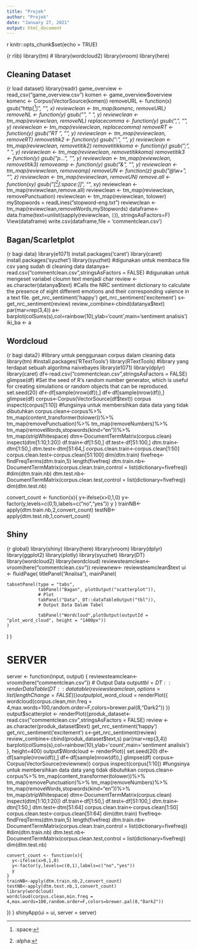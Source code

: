 ---
title: "Projek"
author: "Projek"
date: "January 27, 2021"
output: html_document
---
{r setup, include=FALSE}
knitr::opts_chunk$set(echo = TRUE)


{r rlib}
library(tm) #
library(wordcloud2)
library(vroom)
library(here)


## Cleaning Dataset
{r load dataset}
library(readr)
game_overview <- read_csv("game_overview.csv")
komen <- game_overview$overview
komenc <- Corpus(VectorSource(komen))
removeURL <- function(x) gsub("http[^[:space:]]*", "", x)
reviewclean <- tm_map(komenc, removeURL)
removeNL <- function(y) gsub("\n", " ", y)
reviewclean <- tm_map(reviewclean, removeNL)
replacecomma <- function(y) gsub(",", "", y)
reviewclean <- tm_map(reviewclean, replacecomma)
removeRT <- function(y) gsub("RT ", "", y)
reviewclean <- tm_map(reviewclean, removeRT)
removetitik2 <- function(y) gsub(":", "", y)
reviewclean <- tm_map(reviewclean, removetitik2)
removetitikkoma <- function(y) gsub(";", " ", y)
reviewclean <- tm_map(reviewclean, removetitikkoma)
removetitik3 <- function(y) gsub("p…", "", y)
reviewclean <- tm_map(reviewclean, removetitik3)
removeamp <- function(y) gsub("&amp;", "", y)
reviewclean <- tm_map(reviewclean, removeamp)
removeUN <- function(z) gsub("@\\w+", "", z)
reviewclean <- tm_map(reviewclean, removeUN)
remove.all <- function(xy) gsub("[^[:alpha:][:space:]]*", "", xy)
reviewclean <- tm_map(reviewclean,remove.all)
reviewclean <- tm_map(reviewclean, removePunctuation)
reviewclean <- tm_map(reviewclean, tolower)
myStopwords = readLines("stopword-eng.txt")
reviewclean <- tm_map(reviewclean,removeWords,myStopwords)
dataframe<-data.frame(text=unlist(sapply(reviewclean, `[`)), stringsAsFactors=F)
View(dataframe)
write.csv(dataframe,file = 'commentclean.csv')


## Bagan/Scarletplot
{r bagi data}
library(e1071)
install.packages('caret')
library(caret)
install.packages('syuzhet')
library(syuzhet)
#digunakan untuk membaca file csv yang sudah di cleaning data 
datanya<-read.csv("commentclean.csv",stringsAsFactors = FALSE)
#digunakan untuk mengeset variabel cloumn text menjadi char
review <-as.character(datanya$text)
#Calls the NRC sentiment dictionary to calculate the presence of eight different emotions and their corresponding valence in a text file.
get_nrc_sentiment('happy')
get_nrc_sentiment('excitement')
s<-get_nrc_sentiment(review)
review_combine<-cbind(datanya$text)
par(mar=rep(3,4))
a<- barplot(colSums(s),col=rainbow(10),ylab='count',main='sentiment analisis')
iki_ba <- a


## Wordcloud
{r bagi data2}
#library untuk penggunaan corpus dalam cleaning data
library(tm)
#install.packages('RTextTools')
library(RTextTools)
#library yang terdapat sebuah algoritma naivebayes
library(e1071)
library(dplyr)
library(caret)
df<-read.csv("commentclean.csv",stringsAsFactors = FALSE)
glimpse(df)
#Set the seed of R‘s random number generator, which is useful for creating simulations or random objects that can be reproduced.
set.seed(20)
df<-df[sample(nrow(df)),]
df<-df[sample(nrow(df)),]
glimpse(df)
corpus<-Corpus(VectorSource(df$text))
corpus
inspect(corpus[1:10])
#fungsinya untuk membersihkan data data yang tidak dibutuhkan 
corpus.clean<-corpus%>%
  tm_map(content_transformer(tolower))%>%
  tm_map(removePunctuation)%>%
  tm_map(removeNumbers)%>%
  tm_map(removeWords,stopwords(kind="en"))%>%
  tm_map(stripWhitespace)
dtm<-DocumentTermMatrix(corpus.clean)
inspect(dtm[1:10,1:20])
df.train<-df[1:50,]
df.test<-df[51:100,]
dtm.train<-dtm[1:50,]
dtm.test<-dtm[51:64,]
corpus.clean.train<-corpus.clean[1:50]
corpus.clean.test<-corpus.clean[51:100]
dim(dtm.train)
fivefreq<-findFreqTerms(dtm.train,5)
length(fivefreq)
dtm.train.nb<-DocumentTermMatrix(corpus.clean.train,control = list(dictionary=fivefreq))
#dim(dtm.train.nb)
dtm.test.nb<-DocumentTermMatrix(corpus.clean.test,control = list(dictionary=fivefreq))
dim(dtm.test.nb)

convert_count <- function(x){
  y<-ifelse(x>0,1,0)
  y<-factor(y,levels=c(0,1),labels=c("no","yes"))
  y
}
trainNB<-apply(dtm.train.nb,2,convert_count)
testNB<-apply(dtm.test.nb,1,convert_count)


## Shiny
{r global}
library(shiny)
library(here)
library(vroom)
library(dplyr)
library(ggplot2)
library(plotly)
library(syuzhet)
library(DT)
library(wordcloud2)
library(wordcloud)
reviewsteamclean<- vroom(here("commentclean.csv"))
reviewnew<- reviewsteamclean$text
ui <- fluidPage(
  titlePanel("Analisa"),
  mainPanel(
    
    tabsetPanel(type = "tabs",
                tabPanel("Bagan", plotOutput("scatterplot")), 
                # Plot
                tabPanel("Data", DT::dataTableOutput("tbl")), 
                # Output Data Dalam Tabel
                
                tabPanel("Wordcloud",plotOutput(outputId = "plot_word_cloud", height = "1400px"))
    )
  )
)

# SERVER
server <- function(input, output) {
  reviewsteamclean<- vroom(here("commentclean.csv"))
  # Output Data
  output$tbl = DT::renderDataTable({
    DT::datatable(reviewsteamclean, options = list(lengthChange = FALSE))
  })
   output$plot_word_cloud = renderPlot({
   wordcloud(corpus.clean,min.freq = 4,max.words=100,random.order=F,colors=brewer.pal(8,"Dark2"))
  })
  output$scatterplot <- renderPlot({produk_dataset<-read.csv("commentclean.csv",stringsAsFactors = FALSE)
  review <-as.character(produk_dataset$text)
  get_nrc_sentiment('happy')
  get_nrc_sentiment('excitement')
  s<-get_nrc_sentiment(review)
  review_combine<-cbind(produk_dataset$text,s)
  par(mar=rep(3,4))
  barplot(colSums(s),col=rainbow(10),ylab='count',main='sentiment analisis')
  }, height=400)
  output$Wordcloud <- renderPlot({
    set.seed(20)
    df<-df[sample(nrow(df)),]
    df<-df[sample(nrow(df)),]
    glimpse(df)
    corpus<-Corpus(VectorSource(reviewnew))
    corpus
    inspect(corpus[1:10])
    #fungsinya untuk membersihkan data data yang tidak dibutuhkan 
    corpus.clean<-corpus%>%
      tm_map(content_transformer(tolower))%>%
      tm_map(removePunctuation)%>%
      tm_map(removeNumbers)%>%
      tm_map(removeWords,stopwords(kind="en"))%>%
      tm_map(stripWhitespace)
    dtm<-DocumentTermMatrix(corpus.clean)
    inspect(dtm[1:10,1:20])
    df.train<-df[1:50,]
    df.test<-df[51:100,]
    dtm.train<-dtm[1:50,]
    dtm.test<-dtm[51:64]
    corpus.clean.train<-corpus.clean[1:50]
    corpus.clean.test<-corpus.clean[51:64]
    dim(dtm.train)
    fivefreq<-findFreqTerms(dtm.train,5)
    length(fivefreq)
    dtm.train.nb<-DocumentTermMatrix(corpus.clean.train,control = list(dictionary=fivefreq))
    #dim(dtm.train.nb)
    dtm.test.nb<-DocumentTermMatrix(corpus.clean.test,control = list(dictionary=fivefreq))
    dim(dtm.test.nb)
    
    convert_count <- function(x){
      y<-ifelse(x>0,1,0)
      y<-factor(y,levels=c(0,1),labels=c("no","yes"))
      y
    }
    trainNB<-apply(dtm.train.nb,2,convert_count)
    testNB<-apply(dtm.test.nb,1,convert_count)
    library(wordcloud)
    wordcloud(corpus.clean,min.freq = 4,max.words=100,random.order=F,colors=brewer.pal(8,"Dark2"))
  })
}
shinyApp(ui = ui, server = server)

